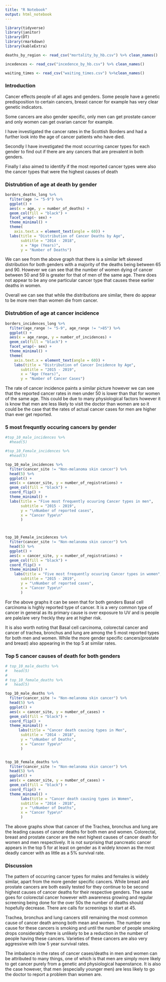 ```yaml
---
title: "R Notebook"
output: html_notebook
---
```


```r
library(tidyverse)
library(janitor)
library(DT)
library(rmarkdown)
library(kableExtra)

```


```r
deaths_by_region <- read_csv("mortality_by_hb.csv") %>% clean_names()

incedences <- read_csv("incedence_by_hb.csv") %>% clean_names()

waiting_times <- read_csv("waiting_times.csv") %>%clean_names()

```
 
### Introduction 
 
Cancer effects people of all ages and genders. Some people have a genetic predisposition to certain cancers, breast cancer for example has very clear genetic indicators.

Some cancers are also gender specific, only men can get prostate cancer and only women can get ovarian cancer for example.

I have investigated the cancer rates in the Scottish Borders and had a further look into the age of cancer patients who have died. 

Secondly I have investigated the most occurring cancer types for each gender to find out if there are any cancers that are prevalent in both genders.

Finally I also aimed to identify if the most reported cancer types were also the cancer types that were the highest causes of death
 
### Distrubtion of age at death by gender
 
 
```r
borders_deaths_long %>%
  filter(age != "5-9") %>% 
  ggplot() +
  aes(x = age, y = number_of_deaths) +
  geom_col(fill = "black") +
  facet_wrap(~ sex) +
  theme_minimal() +
  theme(
    axis.text.x = element_text(angle = 60)) +
  labs(title = "Distribution of Cancer Deaths by Age",
       subtitle = "2014 - 2018",
       x = "Age (Years)",
       y = "Number of Deaths")

```

We can see from the above graph that there is a similar left skewed distribution for both genders with a majority of the deaths being between 65 and 90. However we can see that the number of women dying of cancer between 50 and 59 is greater for that of men of the same age. There does not appear to be any one particular cancer type that causes these earlier deaths in women.

Overall we can see that while the distributions are similar, there do appear to be more men than women die from cancer. 

### Distrubtion of age at cancer incidence

```r
borders_incidences_long %>%
  filter(age_range != "5-9", age_range != ">85") %>% 
  ggplot() +
  aes(x = age_range, y = number_of_incidences) +
  geom_col(fill = "black") +
  facet_wrap(~ sex) +
  theme_minimal() +
  theme(
    axis.text.x = element_text(angle = 60)) +
    labs(title = "Distribution of Cancer Incidence by Age",
       subtitle = "2015 - 2019",
       x = "Age (Years)",
       y = "Number of Cancer Cases")
```


The rate of cancer incidence paints a similar picture however we can see that the reported cancer rates in men under 50 is lower than that for women of the same age. This could be due to many physiological factors however it is know that men are less likely to visit the doctor than women are so it could be the case that the rates of actual cancer cases for men are higher than ever get reported.


### 5 most frequntly occuring cancers by gender

```r

#top_10_male_incidences %>% 
  #head(5)

#top_10_Female_incidences %>% 
  #head(5) 

top_10_male_incidences %>% 
  filter(cancer_site != "Non-melanoma skin cancer") %>% 
  head(5) %>% 
  ggplot() +
  aes(x = cancer_site, y = number_of_registrations) +
  geom_col(fill = "black") +
  coord_flip() +
  theme_minimal() +
  labs(title = "Five most frequently ocuuring Cancer types in men",
       subtitle = "2015 - 2019",
       y = "\nNumber of reported cases",
       x = "Cancer Type\n"
       )



top_10_Female_incidences %>% 
  filter(cancer_site != "Non-melanoma skin cancer") %>% 
  head(5) %>% 
  ggplot() +
  aes(x = cancer_site, y = number_of_registrations) +
  geom_col(fill = "black") +
  coord_flip() +
  theme_minimal() +
    labs(title = "Five most frequently ocuuring Cancer types in women",
       subtitle = "2015 - 2019",
       y = "\nNumber of reported cases",
       x = "Cancer Type\n"
       )
```
For the above graphs it can be seen that for both genders Basal cell carcinoma is highly reported type of cancer. It is a very common type of cancer in general as its primary cause is over exposure to UV and is people are pale/are very freckly they are at higher risk.

It is also worth noting that Basal cell carcinoma, colorectal cancer and cancer of trachea, bronchus and lung are among the 5 most reported types for both men and women. While the more gender specific cancers(prostate and breast) also appearing in the top 5 at similar rates.


### Top 5 cancer causes of death for both genders


```r
# top_10_male_deaths %>% 
#   head(5)
# 
# top_10_female_deaths %>% 
#   head(5)

top_10_male_deaths %>% 
  filter(cancer_site != "Non-melanoma skin cancer") %>% 
  head(5) %>% 
  ggplot() +
  aes(x = cancer_site, y = number_of_cases) +
  geom_col(fill = "black") +
  coord_flip() +
  theme_minimal() +
      labs(title = "Cancer death causing types in Men",
       subtitle = "2014 - 2018",
       y = "\nNumber of Deaths",
       x = "Cancer Type\n"
       )


top_10_female_deaths %>% 
  filter(cancer_site != "Non-melanoma skin cancer") %>% 
  head(5) %>% 
  ggplot() +
  aes(x = cancer_site, y = number_of_cases) +
  geom_col(fill = "black") +
  coord_flip() +
  theme_minimal() +
       labs(title = "Cancer death causing types in Women",
       subtitle = "2014 - 2018",
       y = "\nNumber of Deaths",
       x = "Cancer Type\n"
       )

```
The above graphs show that cancer of the Trachea, bronchus and lung are the leading causes of cancer deaths for both men and women. Colorectal, breast and prostate cancer are the next highest causes of cancer death for women and men respectively. It is not surprising that pancreatic cancer appears in the top 5 for at least on gender as it widely known as the most deadly cancer with as little as a 5% survival rate.

### Discussion

The pattern of occurring cancer types for males and females is widely similar, apart from the more gender specific cancers. While breast and prostate cancers are both easily tested for they continue to be second highest causes of cancer deaths for their respective genders. The same goes for colorectal cancer however with awareness growing and regular screening being done for the over 50s the number of deaths should hopefully decrease. There are calls for screenings to start at 45.

Trachea, bronchus and lung cancers still remaining the most common cause of cancer death among both mean and women. The number one cause for these cancers is smoking and until the number of people smoking drops considerably there is unlikely to be a reduction in the number of people having these cancers. Varieties of these cancers are also very aggressive with low 5 year survival rates.

The imbalance in the rates of cancer cases/deaths in men and women can be attributed to many things, one of which is that men are simply more likely to get cancer purely from a genetic and physiological hapenstance. It is also the case however, that men (especially younger men) are less likely to go the doctor to report a problem than women are.







